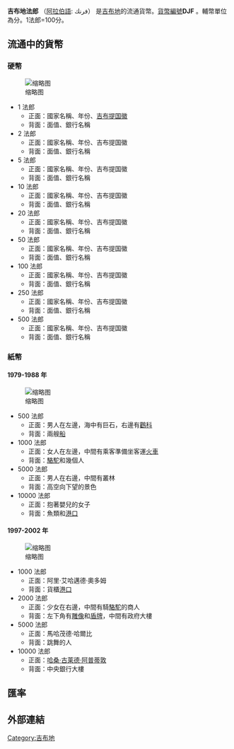 '''吉布地法郎''' （[[阿拉伯語|阿拉伯語]]: فرنك） 是[[吉布地|吉布地]]的流通貨幣。[[ISO_4217|貨幣編號]]'''DJF''' 。輔幣單位為分。1法郎=100分。
==流通中的貨幣==
===硬幣===
[[File:Djiboutian_franc_coin_set.jpg|缩略图]]
*1 法郎
**正面：國家名稱、年份、[[吉布提国徽|吉布提国徽]]
**背面：面值、銀行名稱
*2 法郎
**正面：國家名稱、年份、吉布提国徽
**背面：面值、銀行名稱
*5 法郎
**正面：國家名稱、年份、吉布提国徽
**背面：面值、銀行名稱
*10 法郎
**正面：國家名稱、年份、吉布提国徽
**背面：面值、銀行名稱
*20 法郎
**正面：國家名稱、年份、吉布提国徽
**背面：面值、銀行名稱
*50 法郎
**正面：國家名稱、年份、吉布提国徽
**背面：面值、銀行名稱
*100 法郎
**正面：國家名稱、年份、吉布提国徽
**背面：面值、銀行名稱
*250 法郎
**正面：國家名稱、年份、吉布提国徽
**背面：面值、銀行名稱
*500 法郎
**正面：國家名稱、年份、吉布提国徽
**背面：面值、銀行名稱

===紙幣===
====1979-1988 年====
[[File:Djiboutian_franc_banknote_set_1979-1988.jpg|缩略图]]
*500 法郎
**正面：男人在左邊，海中有巨石，右邊有[[鸛科|鸛科]]
**背面：兩艘[[船|船]]
*1000 法郎
**正面：女人在左邊，中間有乘客準備坐客運[[火車|火車]]
**背面：[[駱駝|駱駝]]和幾個人
*5000 法郎
**正面：男人在右邊，中間有叢林
**背面：高空向下望的景色
*10000 法郎
**正面：抱著嬰兒的女子
**背面：魚類和[[港口|港口]]

====1997-2002 年====
[[File:Djiboutian_franc_banknote_set_1997-2002.jpg|缩略图]]
*1000 法郎
**正面：阿里·艾哈邁德·奧多姆
**背面：貨櫃[[港口|港口]]
*2000 法郎
**正面：少女在右邊，中間有騎[[駱駝|駱駝]]的商人
**背面：左下角有[[雕像|雕像]]和[[盾牌|盾牌]]，中間有政府大樓
*5000 法郎
**正面：馬哈茂德·哈爾比
**背面：跳舞的人
*10000 法郎
**正面：[[哈桑·古莱德·阿普蒂敦|哈桑·古莱德·阿普蒂敦]]
**背面：中央銀行大樓
== 匯率 ==
{{Exchange Rate|DJF}}
== 外部連結 ==
{{Standard numismatics external links
| world_coin_gallery_1_url  = Djibouti
| world_coin_gallery_1_name = Djibouti
| banknote_world_1_url      = djibouti
| banknote_world_1_name     = Djibouti
| banknote_world_2_url      = french_afars_issas
| banknote_world_2_name     = French Afars & Issas
| dollarization_1_url       = dj
| dollarization_1_name      = Djibouti
| gfd_1_url                 = Djibouti
| gfd_1_name                = Djibouti
| gfd_data_1_url            = 
| gfd_data_1_name           = 
| show_gfd_excel            = Y
}}

{{Currencies of Africa}}
{{Franc}}

[[Category:吉布地|Category:吉布地]]